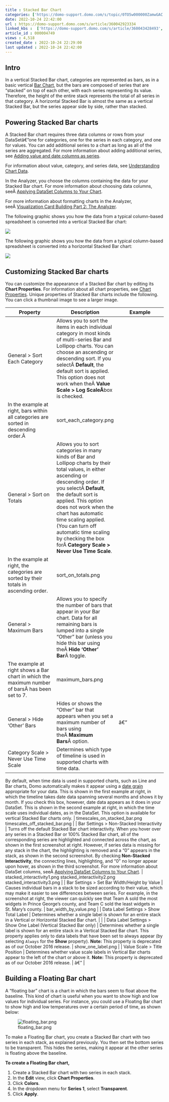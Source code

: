 ```yaml
---
title : Stacked Bar Chart
categories: ['https://domo-support.domo.com/s/topic/0TO5w000000ZamwGAC']
date: 2022-10-24 22:42:00
url : https://domo-support.domo.com/s/article/360042923334
linked_kbs :  ['https://domo-support.domo.com/s/article/360043428493', 'https://domo-support.domo.com/s/article/360042925494', 'https://domo-support.domo.com/s/knowledge-base', 'https://domo-support.domo.com/s/article/360043428713', 'https://domo-support.domo.com/s/article/360043429953', 'https://domo-support.domo.com/s/article/360043428693', 'https://domo-support.domo.com/s/article/360043429933', 'https://domo-support.domo.com/s/article/360043429693', 'https://domo-support.domo.com/s/topic/0TO5w000000ZamwGAC', 'https://domo-support.domo.com/s/article/360042923334', 'https://domo-support.domo.com/s/article/360042924074', 'https://domo-support.domo.com/s/article/360043429913']
article_id : 000004749
views : 4,518
created_date : 2022-10-24 22:29:00
last updated : 2022-10-24 22:42:00
---
```




Intro
-----


In a vertical Stacked Bar chart, categories are represented as bars, as in a basic vertical [Bar Chart](..\bar_chart\index.html "Bar Graph"), but the bars are composed of series that are "stacked" on top of each other, with each series representing its value. Therefore, the height of the entire stack represents the total of all series in that category. A horizontal Stacked Bar is almost the same as a vertical Stacked Bar, but the series appear side by side, rather than stacked.


Powering Stacked Bar charts
---------------------------


A Stacked Bar chart requires three data columns or rows from your DataSetâ€”one for categories, one for the series in each category, and one for values. You can add additional series to a chart as long as all of the series are aggregated. For more information about adding additional series, see [Adding value and date columns as series](..\applying_dataset_columns_to_your_chart\index.html "Applying DataSet Columns to Your Chart").


For information about value, category, and series data, see [Understanding Chart Data](..\understanding_chart_data\index.html "Understanding Chart Data").


In the Analyzer, you choose the columns containing the data for your Stacked Bar chart. For more information about choosing data columns, seeÂ [Applying DataSet Columns to Your Chart](..\applying_dataset_columns_to_your_chart\index.html "Applying DataSet Columns to Your Chart").


For more information about formatting charts in the Analyzer, seeÂ [Visualization Card Building Part 2: The Analyzer](..\..\category\analyzer\index.html "KPI Card Building Part 2: The Card Builder").


The following graphic shows you how the data from a typical column-based spreadsheet is converted into a vertical Stacked Bar chart:


![](0.png)


The following graphic shows you how the data from a typical column-based spreadsheet is converted into a horizontal Stacked Bar chart:


![](1.png)


Customizing Stacked Bar charts
------------------------------


You can customize the appearance of a Stacked Bar chart by editing its **Chart Properties**. For information about all chart properties, see [Chart Properties](..\..\category\chart_properties\index.html "Chart Properties"). Unique properties of Stacked Bar charts include the following. You can click a thumbnail image to see a larger image.




| Property | Description | Example |
| --- | --- | --- |
| General > Sort Each Category | Allows you to sort the items in each individual category in most kinds of multi-series Bar and Lollipop charts. You can choose an ascending or descending sort. If you selectÂ **Default**, the default sort is applied. This option does not work when theÂ **Value Scale > Log ScaleÂ**box is checked.
In the example at right, bars within all categories are sorted in descending order.Â  | sort_each_category.png |
| General > Sort on Totals | Allows you to sort categories in many kinds of Bar and Lollipop charts by their total values, in either ascending or descending order. If you selectÂ **Default**, the default sort is applied. This option does not work when the chart has automatic time scaling applied. (You can turn off automatic time scaling by checking the box forÂ **Category Scale > Never Use Time Scale**.
In the example at right, the categories are sorted by their totals in ascending order. | sort_on_totals.png |
| General > Maximum Bars | Allows you to specify the number of bars that appear in your Bar chart. Data for all remaining bars is lumped into a single "Other" bar (unless you hide this bar using theÂ **Hide 'Other' Bar**Â toggle.
The example at right shows a Bar chart in which the maximum number of barsÂ has been set to 7. | maximum_bars.png |
| General > Hide 'Other' Bars | Hides or shows the "Other" bar that appears when you set a maximum number of bars using theÂ **Maximum Bars**Â option. | â€” |
| Category Scale > Never Use Time Scale | Determines which type of timeline is used in supported charts with time data.
By default, when time data is used in supported charts, such as Line and Bar charts, Domo automatically makes it appear using a [date grain](..\adding_filters_to_your_chart\index.html "Adding Filters to Your Chart") appropriate for your data. This is shown in the first example at right, in which the timeline takes date data spanning several months and shows it by month.
If you check this box, however, date data appears as it does in your DataSet. This is shown in the second example at right, in which the time scale uses individual dates, as in the DataSet.
This option is available for vertical Stacked Bar charts only. | timescales_on_stacked_bar.png
timescales_off_stacked_bar.png |
| Bar Settings > Non-Stacked Interactivity | Turns off the default Stacked Bar chart interactivity.
When you hover over any series in a Stacked Bar or 100% Stacked Bar chart, all of the corresponding series are highlighted and connected across the chart, as shown in the first screenshot at right. However, if series data is missing for any stack in the chart, the highlighting is removed and a "0" appears in the stack, as shown in the second screenshot. By checking **Non-Stacked Interactivity**, the connecting lines, highlighting, and "0" no longer appear upon hover, as shown in the third screenshot.
For more information about DataSet columns, seeÂ [Applying DataSet Columns to Your Chart](..\applying_dataset_columns_to_your_chart\index.html "Applying DataSet Columns to Your Chart"). | stacked_interactivity1.png
stacked_interactivity2.png
stacked_interactivity3.png |
| Bar Settings > Set Bar Width/Height by Value | Causes individual bars in a stack to be sized according to their value, which may make it easier to see differences between series. For example, in the screenshot at right, the viewer can quickly see that Team A sold the most widgets in Prince George's county, and Team C sold the least widgets in St. Mary's county. | bar_width_by_value.png |
| Data Label Settings > Show Total Label | Determines whether a single label is shown for an entire stack in a Vertical or Horizontal Stacked Bar chart. |  |
| Data Label Settings > Show One Label (Vertical Stacked Bar only) | Determines whether a single label is shown for an entire stack in a Vertical Stacked Bar chart. This property applies only to data labels that have been set to always appear (by selecting `Always` for the **Show** property).
**Note:** This property is deprecated as of our October 2016 release. | show_one_label.png |
| Value Scale > Title Position | Determines whether value scale labels in Vertical Bar charts appear to the left of the chart or above it.
**Note:** This property is deprecated as of our October 2016 release. | â€” |


Building a Floating Bar chart
-----------------------------


A "floating bar" chart is a chart in which the bars seem to float above the baseline. This kind of chart is useful when you want to show high and low values for individual series. For instance, you could use a Floating Bar chart to show high and low temperatures over a certain period of time, as shown below:


![floating_bar.png](floating_bar.png)


To make a Floating Bar chart, you create a Stacked Bar chart with two series in each stack, as explained previously. You then set the bottom series to be transparent. This hides the series, making it appear at the other series is floating above the baseline.


**To create a Floating Bar chart,**


1. Create a Stacked Bar chart with two series in each stack.
2. In the **Edit** view, click **Chart Properties**.
3. Click **Colors**.
4. In the dropdown menu for **Series 1**, select **Transparent**.
5. Click **Apply**.